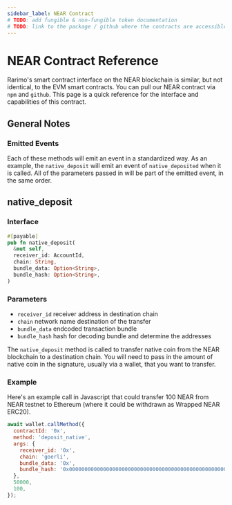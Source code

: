```yaml
---
sidebar_label: NEAR Contract
# TODO: add fungible & non-fungible token documentation
# TODO: link to the package / github where the contracts are accessible
---
```


# NEAR Contract Reference

Rarimo's smart contract interface on the NEAR blockchain is similar, but not identical, to the EVM smart contracts.
You can pull our NEAR contract via `npm` and `github`.
This page is a quick reference for the interface and capabilities of this contract.

## General Notes

### Emitted Events

Each of these methods will emit an event in a standardized way.
As an example, the `native_deposit` will emit an event of `native_deposited` when it is called.
All of the parameters passed in will be part of the emitted event, in the same order.

## native_deposit

### Interface

```rust
#[payable]
pub fn native_deposit(
  &mut self,
  receiver_id: AccountId,
  chain: String,
  bundle_data: Option<String>,
  bundle_hash: Option<String>,
)
```

### Parameters

- `receiver_id` receiver address in destination chain
- `chain` network name destination of the transfer
- `bundle_data` endcoded transaction bundle
- `bundle_hash` hash for decoding bundle and determine the addresses

The `native_deposit` method is called to transfer native coin from the NEAR blockchain to a destination chain.
You will need to pass in the amount of native coin in the signature, usually via a wallet, that you want to transfer.

### Example

Here's an example call in Javascript that could transfer 100 NEAR from NEAR testnet to Ethereum (where it could be withdrawn as Wrapped NEAR ERC20).

```javascript
await wallet.callMethod({
  contractId: '0x',
  method: 'deposit_native',
  args: {
    receiver_id: '0x',
    chain: 'goerli',
    bundle_data: '0x',
    bundle_hash: '0x0000000000000000000000000000000000000000000000000000000000000001',
  },
  50000,
  100,
});
```

